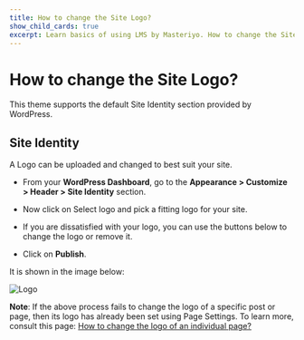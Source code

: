 ---
title: How to change the Site Logo?
show_child_cards: true
excerpt: Learn basics of using LMS by Masteriyo. How to change the Site Logo
---

# How to change the Site Logo?

This theme supports the default Site Identity section provided by WordPress.

## Site Identity

A Logo can be uploaded and changed to best suit your site.

- From your **WordPress Dashboard**, go to the **Appearance > Customize > Header > Site Identity** section.

- Now click on Select logo and pick a fitting logo for your site.

- If you are dissatisfied with your logo, you can use the buttons below to change the logo or remove it.

- Click on **Publish**.

It is shown in the image below:

![Logo](https://user-images.githubusercontent.com/109593521/183403298-4f14cc24-8462-41b9-a888-f3fae1d17996.png)


**Note**: If the above process fails to change the logo of a specific post or page, then its logo has already been set using Page Settings. To learn more, consult this page: [How to change the logo of an individual page?](https://github.com/Masteriyo/masteriyo-docs/blob/elearning/700-elearning/900-page-settings%5Bheader%5D/200-header-logo.mdx#how-to-change-the-logo-of-an-individual-page)

